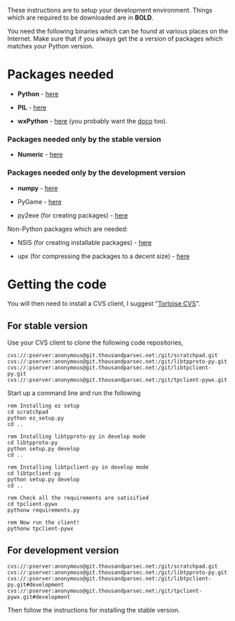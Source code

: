 These instructions are to setup your development environment. Things which are required to be downloaded are in '''BOLD'''.
        
You need the following binaries which can be found at various places on the Internet. Make sure that if you always get the a version of packages which matches your Python version.

= Packages needed =
        
* '''Python''' - [http://www.python.org/ftp/python/2.5.1/python-2.5.1.msi here]
        
* '''PIL''' - [http://effbot.org/downloads/PIL-1.1.6.win32-py2.5.exe here]
        
* '''wxPython''' - [http://downloads.sourceforge.net/wxpython/wxPython2.8-win32-unicode-2.8.4.2-py25.exe here] (you probably want the [http://downloads.sourceforge.net/wxpython/wxPython2.8-win32-docs-demos-2.8.4.2.exe doco] too).

=== Packages needed only by the stable version ===

* '''Numeric''' - [http://rene.f0o.com/%7Erene/stuff/Numeric-24.2.win32-py2.5.exe here]

=== Packages needed only by the development version ===
        
* '''numpy''' - [http://downloads.sourceforge.net/numpy/numpy-1.0.3.win32-py2.5.exe here]

* PyGame - [http://www.pygame.org/ftp/pygame-1.7.1release.win32-py2.5.exe here]

* py2exe (for creating packages) - [http://downloads.sourceforge.net/py2exe/py2exe-0.6.6.win32-py2.5.exe here]


Non-Python packages which are needed:

* NSIS (for creating installable packages) - [http://downloads.sourceforge.net/nsis/nsis-2.29-setup.exe here]

* upx (for compressing the packages to a decent size) - [http://upx.sourceforge.net/download/upx301w.zip here]

= Getting the code =

You will then need to install a CVS client, I suggest "[http://downloads.sourceforge.net/tortoisecvs/TortoiseCVS-1.8.31.exe Tortoise CVS]".

== For stable version ==
Use your CVS client to clone the following code repositories,
<pre>
cvs://:pserver:anonymous@git.thousandparsec.net:/git/scratchpad.git
cvs://:pserver:anonymous@git.thousandparsec.net:/git/libtpproto-py.git
cvs://:pserver:anonymous@git.thousandparsec.net:/git/libtpclient-py.git
cvs://:pserver:anonymous@git.thousandparsec.net:/git/tpclient-pywx.git
</pre>

Start up a command line and run the following
<pre>
rem Installing ez setup
cd scratchpad
python ez_setup.py
cd ..

rem Installing libtpproto-py in develop mode
cd libtpproto-py
python setup.py develop
cd ..

rem Installing libtpclient-py in develop mode
cd libtpclient-py
python setup.py develop
cd ..

rem Check all the requirements are satisified
cd tpclient-pywx
pythonw requirements.py

rem Now run the client!
pythonw tpclient-pywx
</pre>

== For development version ==
<pre>
cvs://:pserver:anonymous@git.thousandparsec.net:/git/scratchpad.git
cvs://:pserver:anonymous@git.thousandparsec.net:/git/libtpproto-py.git
cvs://:pserver:anonymous@git.thousandparsec.net:/git/libtpclient-py.git#development
cvs://:pserver:anonymous@git.thousandparsec.net:/git/tpclient-pywx.git#development
</pre>

Then follow the instructions for installing the stable version.